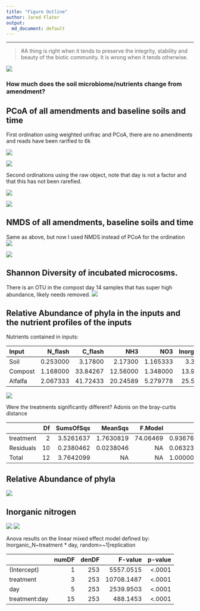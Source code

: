 ```yaml
---
title: "Figure Outline"
author: Jared Flater
output:
  md_document: default
---
```

****
>#A thing is right when it tends to preserve the integrity, stability and beauty of the biotic community. It is wrong when it tends otherwise.

![](./images/giphy.gif)

### How much does the soil microbiome/nutrients change from amendment?

## PCoA of all amendments and baseline soils and time

First ordination using weighted unifrac and PCoA, there are no amendments and reads have been rarified to 6k

![](./Figures/day.PCoA.wunifrac.png)

![](./Figures/trt.PCoA.wunifrac.png)

Second ordinations using the raw object, note that day is not a factor and that this has not been rarefied. 

![](./Figures/raw.day.PCoA.wunifrac.png)

![](./Figures/raw.trt.PCoA.wunifrac.png)

## NMDS of all amendments, baseline soils and time       
Same as above, but now I used NMDS instead of PCoA for the ordination     
![](./Figures/day.NMDS.wunifrac.png)

![](./Figures/trt.NMDS.wunifrac.png)


## Shannon Diversity of incubated microcosms. 
There is an OTU in the compost day 14 samples that has super high abundance, likely needs removed. 
![](./Figures/shannon.diversity.png)

## Relative Abundance of phyla in the inputs and the nutrient profiles of the inputs    
Nutrients contained in inputs:

|   Input|  N_flash|  C_flash|      NH3|      NO3| Inorganic_N|      C_N|
|:-------|--------:|--------:|--------:|--------:|-----------:|--------:|
|Soil    | 0.253000|  3.17800|  2.17300| 1.165333|    3.338333| 12.56126|
|Compost | 1.168000| 33.84267| 12.56000| 1.348000|   13.908000| 28.97489|
|Alfalfa | 2.067333| 41.72433| 20.24589| 5.279778|   25.525667| 20.18268|

![](./Figures/rela_abund_input.png)

Were the treatments significantly different? Adonis on the bray-curtis distance 

|          | Df| SumsOfSqs|   MeanSqs|  F.Model|        R2| Pr(>F)|
|:---------|--:|---------:|---------:|--------:|---------:|------:|
|treatment |  2| 3.5261637| 1.7630819| 74.06469| 0.9367606|  0.001|
|Residuals | 10| 0.2380462| 0.0238046|       NA| 0.0632394|     NA|
|Total     | 12| 3.7642099|        NA|       NA| 1.0000000|     NA|


## Relative Abundance of phyla
![](./Figures/rela_abund.png)

## Inorganic nitrogen 
![](./Figures/inorganic_N_plot.png)
![](./Figures/inorganic_N_plot_diff.png)

Anova results on the linear mixed effect model defined by: Inorganic_N~treatment * day, random=~1|replication

|              | numDF| denDF|    F-value| p-value|
|:-------------|-----:|-----:|----------:|-------:|
|(Intercept)   |     1|   253|  5557.0515|  <.0001|
|treatment     |     3|   253| 10708.1487|  <.0001|
|day           |     5|   253|  2539.9503|  <.0001|
|treatment:day |    15|   253|   488.1453|  <.0001|
